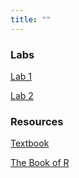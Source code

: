 ```yaml
---
title: ""
---
```


### Labs

[Lab 1](lab_01.qmd)

[Lab 2](lab_02.qmd)

### Resources

[Textbook](colardarcicobb4th.pdf)

[The Book of R](bookofr.pdf)
